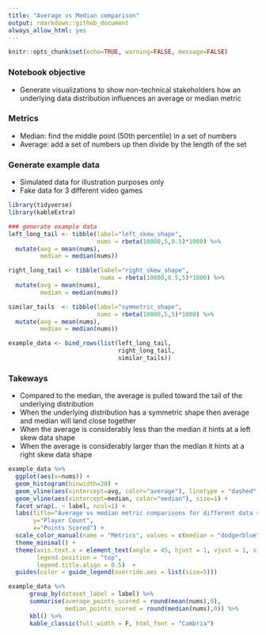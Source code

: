 ```yaml
---
title: "Average vs Median comparison"
output: rmarkdown::github_document
always_allow_html: yes
---
```


```r
knitr::opts_chunk$set(echo=TRUE, warning=FALSE, message=FALSE)
```

### Notebook objective
- Generate visualizations to show non-technical stakeholders how an underlying data distribution influences an average or median metric

### Metrics
- Median: find the  middle point (50th percentile) in a set of numbers
- Average: add a set of numbers up then divide by the length of the set

### Generate example data
- Simulated data for illustration purposes only
- Fake data for 3 different video games

```r
library(tidyverse)
library(kableExtra)

### generate example data
left_long_tail <- tibble(label="left_skew_shape",
                         nums = rbeta(10000,5,0.5)*1000) %>%
  mutate(avg = mean(nums),
         median = median(nums))

right_long_tail <- tibble(label="right_skew_shape",
                          nums = rbeta(10000,0.5,5)*1000) %>%
  mutate(avg = mean(nums),
         median = median(nums))

similar_tails  <- tibble(label="symmetric_shape",
                         nums = rbeta(10000,5,5)*1000) %>%
  mutate(avg = mean(nums),
         median = median(nums))

example_data <- bind_rows(list(left_long_tail, 
                               right_long_tail, 
                               similar_tails))
```

### Takeways
- Compared to the median, the average is pulled toward the tail of the underlying distribution
- When the underlying distribution has a symmetric shape then average and median will land close together
- When the average is considerably less than the median it hints at a left skew data shape
- When the average is considerably larger than the median it hints at a right skew data shape

```r
example_data %>%
  ggplot(aes(x=nums)) +
  geom_histogram(binwidth=20) +
  geom_vline(aes(xintercept=avg, color="average"), linetype = "dashed", size=1) +
  geom_vline(aes(xintercept=median, color="median"), size=1) +
  facet_wrap(. ~ label, ncol=1) +
  labs(title="Average vs median metric comparisons for different data shapes",
       y="Player Count",
       x="Points Scored") +
  scale_color_manual(name = "Metrics", values = c(median = "dodgerblue", average = "orange")) +
  theme_minimal() +
  theme(axis.text.x = element_text(angle = 45, hjust = 1, vjust = 1, size=12),
        legend.position = "top",
        legend.title.align = 0.5)  + 
  guides(color = guide_legend(override.aes = list(size=5)))
```

```r
example_data %>%
      group_by(dataset_label = label) %>%
      summarise(average_points_scored = round(mean(nums),0),
                median_points_scored = round(median(nums),0)) %>%
      kbl() %>%
      kable_classic(full_width = F, html_font = "Cambria")
```



